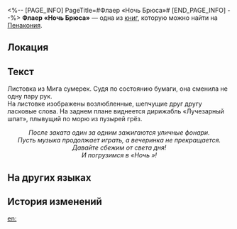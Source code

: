 <%-- [PAGE_INFO]
PageTitle=#Флаер «Ночь Брюса»#
[END_PAGE_INFO] --%>
{{Дополнить}}
{{Книга Инфобокс
|id           = 306
|Название     = 
|Изображение  = Предмет Журнал Пенакония.png
|Мир          = Пенакония
|Томов        = 1
|Автор        = <!--нужно добавить-->
|Описание     = Рекламная листовка Мига сумерек, чей текст навевает мысли о романтике.
|Том1         = {{tx}}
|Источник1    = {{tx|Отсутствует источник}}
|Персонажи    = 
|Фракции      = 
}}
'''Флаер «Ночь Брюса»''' — одна из [[Книги|книг]], которую можно найти на [[Пенакония]].

==Локация==
{{Отметка карты|<!--название карты-->|<!--id отметки-->}}

==Текст==
Листовка из Мига сумерек. Судя по состоянию бумаги, она сменила не одну пару рук.<br />
На листовке изображены возлюбленные, шепчущие друг другу ласковые слова. На заднем плане виднеется дирижабль «Лучезарный шпат», плывущий по морю из пузырей грёз.

<div align="center">''После заката один за одним зажигаются уличные фонари.<br />
Пусть музыка продолжает играть, а вечеринка не прекращается.<br />
Давайте сбежим от света дня!<br />
И погрузимся в «Ночь {{Rubi|Брюса|блюз}}»!''</div>

==На других языках==
{{На других языках
|en   = ''Night of Bruce'' Promotional Flyer
|zhs  = 《布鲁斯之夜》宣传单
|zht  = 《布魯斯之夜》宣傳單
|ja   = 『ブルースの夜』のチラシ
|ko   = ≪블루스의 밤≫ 전단지
|es   = Panfleto de la «Noche de Bruce»
|fr   = Dépliant promotionnel pour la ''Nuit du blues''
|ru   = Флаер «Ночь Брюса»
|th   = ใบปลิว "ราตรีแห่ง Bruce"
|vi   = Tờ Rơi Quảng Cáo "Đêm Bruce"
|de   = Werbeflugblatt für „Die lange Bruce-Nacht“
|id   = Brosur "Malam Bruce"
|pt   = Panfleto Promocional da "Noite de Bruce"
}}

==История изменений==
{{История изменений|3.5}}

[[en:]]
